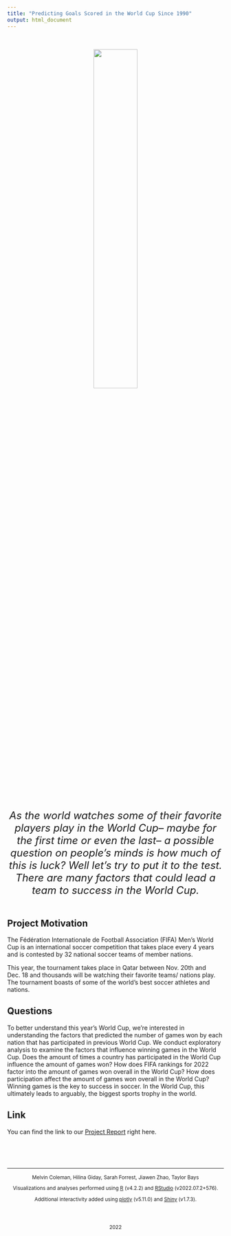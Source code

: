 ```yaml
---
title: "Predicting Goals Scored in the World Cup Since 1990"
output: html_document
---
```


<style type="text/css">

h1.title {
  text-align: center;
}

</style>

&nbsp;
&nbsp;

<center>

<img src="images/worldcup_2022_maroon.jpg" style="width: 45%" class="center">

<font size = "5">*As the world watches some of their favorite players play in the World Cup-- maybe for the first time or even the last-- a possible question on people's minds is how much of this is luck? Well let's try to put it to the test. There are many factors that could lead a team to success in the World Cup.*</font>

</center>

<div style="margin-bottom:50px;">
</div>


## Project Motivation

The Fédération Internationale de Football Association (FIFA) Men's World Cup is an international soccer competition that takes place every 4 years and is contested by 32 national soccer teams of member nations. 

This year, the tournament takes place in Qatar between Nov. 20th and Dec. 18 and thousands will be watching their favorite teams/ nations play. The tournament boasts of some of the world's best soccer athletes and nations. 


## Questions

To better understand this year’s World Cup, we're interested in understanding the factors that predicted the number of games won by each nation that has participated in previous World Cup. We conduct exploratory analysis to examine the factors that influence winning games in the World Cup. Does the amount of times a country has participated in the World Cup influence the amount of games won? How does FIFA rankings for 2022 factor into the amount of games won overall in the World Cup? How does participation affect the amount of games won overall in the World Cup? Winning games is the key to success in soccer. In the World Cup, this ultimately leads to arguably, the biggest sports trophy in the world.



## Link

You can find the link to our [Project Report](finalprojectreport.html) right here.

&nbsp;
&nbsp;

<html>
  
&nbsp;
<hr />

<small>
  
<p style="text-align: center;">
  Melvin Coleman, Hilina Giday, Sarah Forrest, Jiawen Zhao, Taylor Bays
</p>

<p style="text-align: center;">
Visualizations and analyses performed using <a href="https://www.r-project.org/about.html">R</a> (v4.2.2) and <a href="https://rstudio.com">RStudio</a> (v2022.07.2+576). <br>
</p>

<p style="text-align: center;">
Additional interactivity added using <a href="https://plot.ly/">plotly</a> (v5.11.0) and <a href="https://shiny.rstudio.com/">Shiny</a> (v1.7.3). <br>
</p>


<br>
<br>

<p style="text-align: center;">
2022
</p>

</small>

</html>